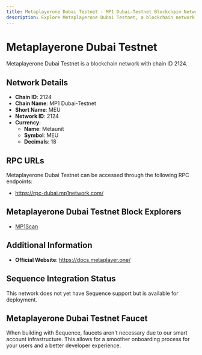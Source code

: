 ```yaml
--- 
title: Metaplayerone Dubai Testnet - MP1 Dubai-Testnet Blockchain Network
description: Explore Metaplayerone Dubai Testnet, a blockchain network with chain ID 2124. Learn about its native currency, Metaunit, and how to interact with the network.
---
```


# Metaplayerone Dubai Testnet

Metaplayerone Dubai Testnet is a blockchain network with chain ID 2124.

## Network Details

- **Chain ID**: 2124
- **Chain Name**: MP1 Dubai-Testnet
- **Short Name**: MEU
- **Network ID**: 2124
- **Currency**: 
  - **Name**: Metaunit
  - **Symbol**: MEU
  - **Decimals**: 18

## RPC URLs

Metaplayerone Dubai Testnet can be accessed through the following RPC endpoints:

- https://rpc-dubai.mp1network.com/

## Metaplayerone Dubai Testnet Block Explorers

- [MP1Scan](https://dubai.mp1scan.io)

## Additional Information

- **Official Website**: https://docs.metaplayer.one/

## Sequence Integration Status

This network does not yet have Sequence support but is available for deployment.

## Metaplayerone Dubai Testnet Faucet

When building with Sequence, faucets aren't necessary due to our smart account infrastructure. This allows for a smoother onboarding process for your users and a better developer experience.
